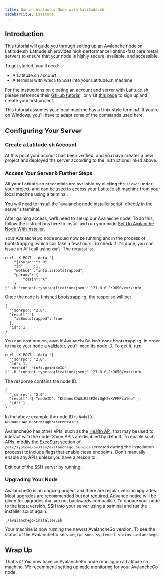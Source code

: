 ```yaml
---
title: Run an Avalanche Node with Latitude.sh
sidebarTitle: Latitude
---
```

Introduction[​](#introduction "Direct link to heading")
-------------------------------------------------------

This tutorial will guide you through setting up an Avalanche node on [Latitude.sh](https://latitude.sh/). Latitude.sh provides high-performance lighting-fast bare metal servers to ensure that your node is highly secure, available, and accessible.

To get started, you'll need:

*   A Latitude.sh account
*   A terminal with which to SSH into your Latitude.sh machine

For the instructions on creating an account and server with Latitude.sh, please reference their [GitHub tutorial](https://github.com/NottherealIllest/Latitude.sh-post/blob/main/avalanhe/avax-copy.md) , or visit [this page](https://www.latitude.sh/dashboard/signup) to sign up and create your first project.

This tutorial assumes your local machine has a Unix-style terminal. If you're on Windows, you'll have to adapt some of the commands used here.

Configuring Your Server[​](#configuring-your-server "Direct link to heading")
-----------------------------------------------------------------------------

### Create a Latitude.sh Account[​](#create-a-latitudesh-account "Direct link to heading")

At this point your account has been verified, and you have created a new project and deployed the server according to the instructions linked above.

### Access Your Server & Further Steps[​](#access-your-server--further-steps "Direct link to heading")

All your Latitude.sh credentials are available by clicking the `server` under your project, and can be used to access your Latitude.sh machine from your local machine using a terminal.

<Callout type="info">
You will need to install the `avalanche node installer script` directly in the server's terminal.

</Callout>


After gaining access, we'll need to set up our Avalanche node. To do this, follow the instructions here to install and run your node [Set Up Avalanche Node With Installer](/nodes/run-a-node/using-install-script/installing-avalanche-go).

Your AvalancheGo node should now be running and in the process of bootstrapping, which can take a few hours. To check if it's done, you can issue an API call using `curl`. The request is:

```
curl -X POST --data '{
    "jsonrpc":"2.0",
    "id"     :1,
    "method" :"info.isBootstrapped",
    "params": {
        "chain":"X"
    }
}' -H 'content-type:application/json;' 127.0.0.1:9650/ext/info

```


Once the node is finished bootstrapping, the response will be:

```
{
  "jsonrpc": "2.0",
  "result": {
    "isBootstrapped": true
  },
  "id": 1
}

```


You can continue on, even if AvalancheGo isn't done bootstrapping. In order to make your node a validator, you'll need its node ID. To get it, run:

```
curl -X POST --data '{
  "jsonrpc": "2.0",
  "id": 1,
  "method": "info.getNodeID"
}' -H 'content-type:application/json;' 127.0.0.1:9650/ext/info

```


The response contains the node ID.

```
{
  "jsonrpc": "2.0",
  "result": { "nodeID": "KhDnAoZDW8iRJ3F26iQgK5xXVFMPcaYeu" },
  "id": 1
}

```


In the above example the node ID is `NodeID-KhDnAoZDW8iRJ3F26iQgK5xXVFMPcaYeu`.

AvalancheGo has other APIs, such as the [Health API](/api-reference/health-api), that may be used to interact with the node. Some APIs are disabled by default. To enable such APIs, modify the ExecStart section of `/etc/systemd/system/avalanchego.service` (created during the installation process) to include flags that enable these endpoints. Don't manually enable any APIs unless you have a reason to.

Exit out of the SSH server by running:

### Upgrading Your Node[​](#upgrading-your-node "Direct link to heading")

AvalancheGo is an ongoing project and there are regular version upgrades. Most upgrades are recommended but not required. Advance notice will be given for upgrades that are not backwards compatible. To update your node to the latest version, SSH into your server using a terminal and run the installer script again.

```
./avalanchego-installer.sh

```


Your machine is now running the newest AvalancheGo version. To see the status of the AvalancheGo service, run `sudo systemctl status avalanchego.`

Wrap Up[​](#wrap-up "Direct link to heading")
---------------------------------------------

That's it! You now have an AvalancheGo node running on a Latitude.sh machine. We recommend setting up [node monitoring](/nodes/maintain/monitoring) for your AvalancheGo node.